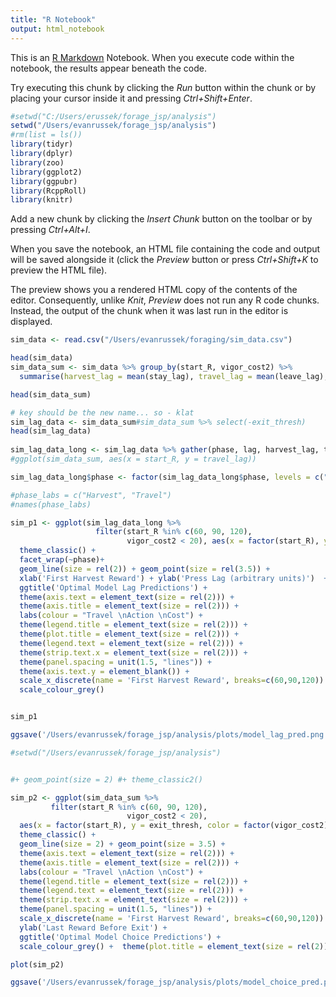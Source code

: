 ```yaml
---
title: "R Notebook"
output: html_notebook
---
```


This is an [R Markdown](http://rmarkdown.rstudio.com) Notebook. When you execute code within the notebook, the results appear beneath the code. 

Try executing this chunk by clicking the *Run* button within the chunk or by placing your cursor inside it and pressing *Ctrl+Shift+Enter*. 

```r
#setwd("C:/Users/erussek/forage_jsp/analysis")
setwd("/Users/evanrussek/forage_jsp/analysis")
#rm(list = ls())
library(tidyr)
library(dplyr)
library(zoo)
library(ggplot2)
library(ggpubr)
library(RcppRoll)
library(knitr)
```

Add a new chunk by clicking the *Insert Chunk* button on the toolbar or by pressing *Ctrl+Alt+I*.

When you save the notebook, an HTML file containing the code and output will be saved alongside it (click the *Preview* button or press *Ctrl+Shift+K* to preview the HTML file).

The preview shows you a rendered HTML copy of the contents of the editor. Consequently, unlike *Knit*, *Preview* does not run any R code chunks. Instead, the output of the chunk when it was last run in the editor is displayed.
```r
sim_data <- read.csv("/Users/evanrussek/foraging/sim_data.csv")
```

```r
head(sim_data)
sim_data_sum <- sim_data %>% group_by(start_R, vigor_cost2) %>%
  summarise(harvest_lag = mean(stay_lag), travel_lag = mean(leave_lag), exit_thresh = mean(reward_thresh))

head(sim_data_sum)
```
```r
# key should be the new name... so - klat
sim_lag_data <- sim_data_sum#sim_data_sum %>% select(-exit_thresh)
head(sim_lag_data)
  
sim_lag_data_long <- sim_lag_data %>% gather(phase, lag, harvest_lag, travel_lag)
#ggplot(sim_data_sum, aes(x = start_R, y = travel_lag))

sim_lag_data_long$phase <- factor(sim_lag_data_long$phase, levels = c("harvest_lag", "travel_lag"), labels = c("Havest", "Travel"))
```
```r

#phase_labs = c("Harvest", "Travel")
#names(phase_labs)

sim_p1 <- ggplot(sim_lag_data_long %>% 
                   filter(start_R %in% c(60, 90, 120), 
                          vigor_cost2 < 20), aes(x = factor(start_R), y = lag, color = factor(vigor_cost2), group = factor(vigor_cost2))) + 
  theme_classic() +
  facet_wrap(~phase)+ 
  geom_line(size = rel(2)) + geom_point(size = rel(3.5)) + 
  xlab('First Harvest Reward') + ylab('Press Lag (arbitrary units)')  +
  ggtitle('Optimal Model Lag Predictions') +
  theme(axis.text = element_text(size = rel(2))) + 
  theme(axis.title = element_text(size = rel(2))) +
  labs(colour = "Travel \nAction \nCost") + 
  theme(legend.title = element_text(size = rel(2))) + 
  theme(plot.title = element_text(size = rel(2))) + 
  theme(legend.text = element_text(size = rel(2))) + 
  theme(strip.text.x = element_text(size = rel(2))) +
  theme(panel.spacing = unit(1.5, "lines")) + 
  theme(axis.text.y = element_blank()) +
  scale_x_discrete(name = 'First Harvest Reward', breaks=c(60,90,120)) +
  scale_colour_grey()


sim_p1

ggsave('/Users/evanrussek/forage_jsp/analysis/plots/model_lag_pred.png', plot = sim_p1)

#setwd("/Users/evanrussek/forage_jsp/analysis")


#+ geom_point(size = 2) #+ theme_classic2()
```

```r

sim_p2 <- ggplot(sim_data_sum %>% 
         filter(start_R %in% c(60, 90, 120), 
                          vigor_cost2 < 20),
  aes(x = factor(start_R), y = exit_thresh, color = factor(vigor_cost2), group = factor(vigor_cost2))) +
  theme_classic() +
  geom_line(size = 2) + geom_point(size = 3.5) +
  theme(axis.text = element_text(size = rel(2))) + 
  theme(axis.title = element_text(size = rel(2))) +
  labs(colour = "Travel \nAction \nCost") + 
  theme(legend.title = element_text(size = rel(2))) + 
  theme(legend.text = element_text(size = rel(2))) + 
  theme(strip.text.x = element_text(size = rel(2))) +
  theme(panel.spacing = unit(1.5, "lines")) + 
  scale_x_discrete(name = 'First Harvest Reward', breaks=c(60,90,120)) +
  ylab('Last Reward Before Exit') + 
  ggtitle('Optimal Model Choice Predictions') +
  scale_colour_grey() +  theme(plot.title = element_text(size = rel(2)))

plot(sim_p2)

ggsave('/Users/evanrussek/forage_jsp/analysis/plots/model_choice_pred.png', plot = sim_p2)
```

```r

```






